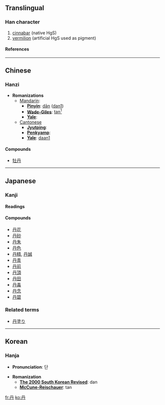 {{see|丹}}<!-- may be replaced by zh-forms -->

==Translingual==
===Han character===
{{Han char|rad=丶|as=03|sn=4|four=7744<sub>0</sub>|canj=月卜 (BY)}}
# [[cinnabar]] (native HgS)
# [[vermilion]] (artificial HgS used as pigment)
====References====
{{Han ref|kx=0080.160|dkj=00099|dj=0162.220|hdz=10044.010|uh=4E39|ud=20025|bh=A4A6|bd=42150}}

----
==Chinese==
===Hanzi===


* '''Romanizations'''
** [[Mandarin]]:
*** '''[[Pinyin]]''': [[dān]] ([[dan1]])
*** '''[[Wade-Giles]]''': [[tan1|tan<sup>1</sup>]]
*** '''[[Yale]]''': 
**[[Cantonese]]
***'''[[Jyutping]]''':
***'''[[Penkyamp]]''': 
***'''[[Yale]]''': [[daan1]]

====Compounds====
*[[牡丹]]

----
==Japanese==
===Kanji===
{{ja-kanji|grade=|rs=丶03}}
====Readings====
{{ja-readings|on=[[たん]] ([[tan]])|kun=[[あか]] ([[aka]]), [[に]] ([[ni]])}}
====Compounds====
*[[丹花]]
*[[丹砂]]
*[[丹朱]]
*[[丹色]]
*[[丹精]], [[丹誠]]
*[[丹青]]
*[[丹前]]
*[[丹頂]]
*[[丹田]]
*[[丹毒]]
*[[丹念]]
*[[丹碧]]

===Related terms===
*[[丹塗り]]
----

==Korean==
===Hanja===

* '''Pronunciation''': 단

* '''Romanization'''
** '''[[The 2000 South Korean Revised Romanization|The 2000 South Korean Revised]]''': dan
** '''[[McCune-Reischauer]]''': tan





[[fr:丹]]
[[ko:丹]]